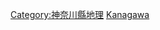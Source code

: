 {{日本行政區劃分類導航|島嶼}}
{{commonscat|Islands of Kanagawa prefecture}}

[[Category:神奈川縣地理|Category:神奈川縣地理]]
[[Category:日本各都道府縣島嶼|Kanagawa]]